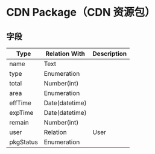 # CDN Package（CDN 资源包）

## 字段

| Type      | Relation With  | Description |
| --------- | -------------- | ----------- |
| name      | Text         |             | 资源包名称 |
| type      | Enumeration    |             | 资源包类型 |
| total     | Number(int)    |             | 资源包总量（以 byte 为单位） |
| area      | Enumeration    |             | 加速区域 |
| effTime   | Date(datetime) |             | 生效时间 |
| expTime   | Date(datetime) |             | 失效时间 |
| remain    | Number(int)    |             | 剩余量（以 byte 为单位） |
| user      | Relation       | User        |  |
| pkgStatus | Enumeration    |             | CDN资源包状态 |




